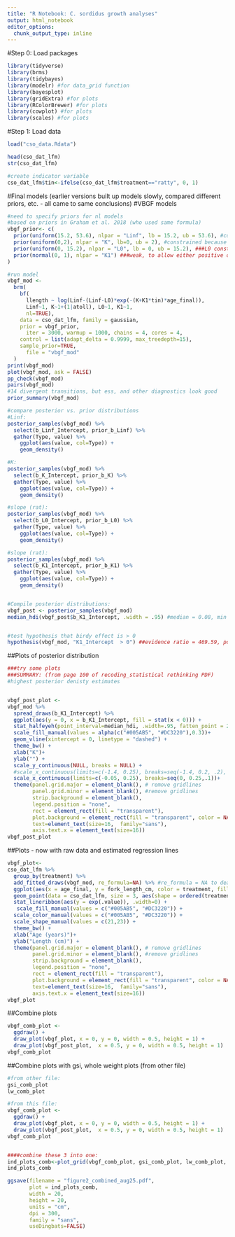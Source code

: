```yaml
---
title: "R Notebook: C. sordidus growth analyses"
output: html_notebook
editor_options: 
  chunk_output_type: inline
---
```


#Step 0: Load packages
```r
library(tidyverse)
library(brms)
library(tidybayes)
library(modelr) #for data_grid function
library(bayesplot)
library(gridExtra) #for plots
library(RColorBrewer) #for plots
library(cowplot) #for plots
library(scales) #for plots
```


#Step 1: Load data
```r
load("cso_data.Rdata")

head(cso_dat_lfm)
str(cso_dat_lfm)

#create indicator variable
cso_dat_lfm$tin<-ifelse(cso_dat_lfm$treatment=="ratty", 0, 1)
```


#Final models (earlier versions built up models slowly, compared different priors, etc. - all came to same conclusions)
#VBGF models
```r

#need to specify priors for nl models
#based on priors in Graham et al. 2018 (who used same formula)
vbgf_prior<- c(
  prior(uniform(15.2, 53.6), nlpar = "Linf", lb = 15.2, ub = 53.6), #constraind between minimum size and twice maximum
  prior(uniform(0,2), nlpar = "K", lb=0, ub = 2), #constrained because must be > 0, and k not > 2
  prior(uniform(0, 15.2), nlpar = "L0", lb = 0, ub = 15.2), ###L0 constrained bewettn 0 and minimum size observed
  prior(normal(0, 1), nlpar = "K1") ###weak, to allow either positive or negative (or 0) birdy effect
)

#run model
vbgf_mod <- 
  brm(
    bf(
      llength ~ log(Linf-(Linf-L0)*exp(-(K+K1*tin)*age_final)),
      Linf~1, K~1+(1|atoll), L0~1, K1~1,
      nl=TRUE),
    data = cso_dat_lfm, family = gaussian,
    prior = vbgf_prior,
      iter = 3000, warmup = 1000, chains = 4, cores = 4,
    control = list(adapt_delta = 0.9999, max_treedepth=15), 
    sample_prior=TRUE,
      file = "vbgf_mod"
  )
print(vbgf_mod) 
plot(vbgf_mod, ask = FALSE)
pp_check(vbgf_mod)
pairs(vbgf_mod)
#14 divergent transitions, but ess, and other diagnostics look good
prior_summary(vbgf_mod)

#compare posterior vs. prior distributions
#Linf:
posterior_samples(vbgf_mod) %>% 
  select(b_Linf_Intercept, prior_b_Linf) %>% 
  gather(Type, value) %>% 
    ggplot(aes(value, col=Type)) +
    geom_density()

#K:
posterior_samples(vbgf_mod) %>% 
  select(b_K_Intercept, prior_b_K) %>% 
  gather(Type, value) %>% 
    ggplot(aes(value, col=Type)) +
    geom_density()

#slope (rat):
posterior_samples(vbgf_mod) %>% 
  select(b_L0_Intercept, prior_b_L0) %>% 
  gather(Type, value) %>% 
    ggplot(aes(value, col=Type)) +
    geom_density()

#slope (rat):
posterior_samples(vbgf_mod) %>% 
  select(b_K1_Intercept, prior_b_K1) %>% 
  gather(Type, value) %>% 
    ggplot(aes(value, col=Type)) +
    geom_density()


#Compile posterior distributions:
vbgf_post <- posterior_samples(vbgf_mod)
median_hdi(vbgf_post$b_K1_Intercept, .width = .95) #median = 0.08, min = 0.21, max = 0.14


#test hypothesis that birdy effect is > 0
hypothesis(vbgf_mod, "K1_Intercept  > 0") ##evidence ratio = 469.59, posterior prob = 1

```

##Plots of posterior distribution
```r
###try some plots
###SUMMARY: (from page 100 of recoding_statistical rethinking PDF)
#highest posterior denisty estimates


vbgf_post_plot <-
vbgf_mod %>%
  spread_draws(b_K1_Intercept) %>%
  ggplot(aes(y = 0, x = b_K1_Intercept, fill = stat(x < 0))) +
  stat_halfeyeh(point_interval=median_hdi, .width=.95, fatten_point = 2, slab_alpha = 0.6) +
  scale_fill_manual(values = alpha(c("#005AB5", "#DC3220"),0.3))+
  geom_vline(xintercept = 0, linetype = "dashed") +
  theme_bw() + 
  xlab("K")+ 
  ylab("") +
  scale_y_continuous(NULL, breaks = NULL) +
  #scale_x_continuous(limits=c(-1.4, 0.25), breaks=seq(-1.4, 0.2, .2), labels = scales::number_format(accuracy = 0.1))+
  scale_x_continuous(limits=c(-0.05, 0.25), breaks=seq(0, 0.25,.1))+
  theme(panel.grid.major = element_blank(), # remove gridlines
        panel.grid.minor = element_blank(), #remove gridlines
        strip.background = element_blank(), 
        legend.position = "none",  
        rect = element_rect(fill = "transparent"),  
        plot.background = element_rect(fill = "transparent", color = NA),
        text=element_text(size=16,  family="sans"),
        axis.text.x = element_text(size=16))
vbgf_post_plot

```


##Plots - now with raw data and estimated regression lines
```r

vbgf_plot<-
cso_dat_lfm %>%
  group_by(treatment) %>%
  add_fitted_draws(vbgf_mod, re_formula=NA) %>% #re_formula = NA to deal with random effects
  ggplot(aes(x = age_final, y = fork_length_cm, color = treatment, fill = treatment,  alpha = 0.6)) +
  geom_point(data = cso_dat_lfm, size = 3, aes(shape = ordered(treatment)))+
  stat_lineribbon(aes(y = exp(.value)), .width=0) +
   scale_fill_manual(values = c("#005AB5", "#DC3220")) + 
  scale_color_manual(values = c("#005AB5", "#DC3220")) +   
  scale_shape_manual(values = c(21,23)) + 
  theme_bw() + 
  xlab("Age (years)")+
  ylab("Length (cm)") +
  theme(panel.grid.major = element_blank(), # remove gridlines
        panel.grid.minor = element_blank(), #remove gridlines
        strip.background = element_blank(), 
        legend.position = "none",  
        rect = element_rect(fill = "transparent"),  
        plot.background = element_rect(fill = "transparent", color = NA),
        text=element_text(size=16,  family="sans"),
        axis.text.x = element_text(size=16))
vbgf_plot

```

##Combine plots
```r
vbgf_comb_plot <-
  ggdraw() + 
  draw_plot(vbgf_plot, x = 0, y = 0, width = 0.5, height = 1) +
  draw_plot(vbgf_post_plot,  x = 0.5, y = 0, width = 0.5, height = 1) 
vbgf_comb_plot

```


##Combine plots with gsi, whole weight plots (from other file)
```r

#from other file:
gsi_comb_plot
lw_comb_plot

#from this file:
vbgf_comb_plot <-
  ggdraw() + 
  draw_plot(vbgf_plot, x = 0, y = 0, width = 0.5, height = 1) +
  draw_plot(vbgf_post_plot,  x = 0.5, y = 0, width = 0.5, height = 1) 
vbgf_comb_plot


####combine these 3 into one:
ind_plots_comb<-plot_grid(vbgf_comb_plot, gsi_comb_plot, lw_comb_plot, ncol = 1, align = "v")
ind_plots_comb

ggsave(filename = "figure2_combined_aug25.pdf", 
       plot = ind_plots_comb,
       width = 20, 
       height = 20,
       units = "cm",
       dpi = 300,
       family = "sans",
       useDingbats=FALSE)

```
